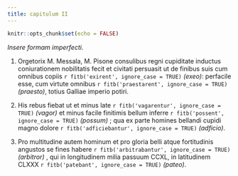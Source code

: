 ```yaml
---
title: сapitulum II
---
```


```r
knitr::opts_chunk$set(echo = FALSE)
```

_Insere formam imperfecti._

(@) Orgetorix M. Messala, M. Pisone consulibus regni cupiditate inductus coniurationem nobilitatis fecit et civitati persuasit ut de finibus suis cum omnibus copiis  `r fitb('exirent', ignore_case = TRUE)` _\(exeo\)_: perfacile esse, cum virtute omnibus  `r fitb('praestarent', ignore_case = TRUE)` _\(praesto\)_, totius Galliae imperio potiri.


(@) His rebus  fiebat  ut et minus late  `r fitb('vagarentur', ignore_case = TRUE)` _\(vagor\)_  et minus facile finitimis bellum inferre  `r fitb('possent', ignore_case = TRUE)` _\(possum\)_ ; qua ex parte homines bellandi cupidi magno dolore  `r fitb('adficiebantur', ignore_case = TRUE)` _\(adficio\)_.


(@) Pro multitudine autem hominum et pro gloria belli atque fortitudinis angustos se fines habere  `r fitb('arbitrabantur', ignore_case = TRUE)` _\(arbitror\)_ , qui in longitudinem milia passuum CCXL, in latitudinem CLXXX  `r fitb('patebant', ignore_case = TRUE)` _\(pateo\)_.
